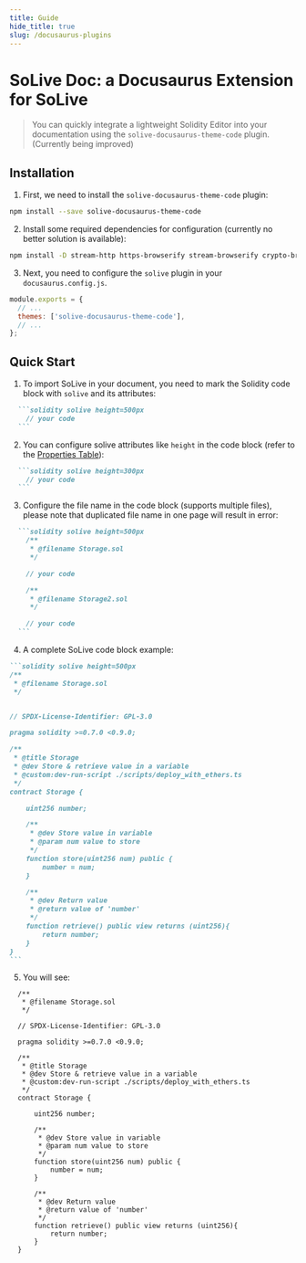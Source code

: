 ```yaml
---
title: Guide
hide_title: true
slug: /docusaurus-plugins
---
```


# SoLive Doc: a Docusaurus Extension for SoLive

> You can quickly integrate a lightweight Solidity Editor into your documentation using the `solive-docusaurus-theme-code` plugin. (Currently being improved)

## Installation

1. First, we need to install the `solive-docusaurus-theme-code` plugin:
```bash npm2yarn
npm install --save solive-docusaurus-theme-code
```

2. Install some required dependencies for configuration (currently no better solution is available):
```bash npm2yarn
npm install -D stream-http https-browserify stream-browserify crypto-browserify stream-browserify path-browserify events os-browserify buffer url assert tty-browserify util browserify-zlib
```

3. Next, you need to configure the `solive` plugin in your `docusaurus.config.js`.

```js {3}
module.exports = {
  // ...
  themes: ['solive-docusaurus-theme-code'],
  // ...
};
```

## Quick Start

1. To import SoLive in your document, you need to mark the Solidity code block with `solive` and its attributes:
````md
  ```solidity solive height=500px
    // your code
  ```
````

2. You can configure solive attributes like `height` in the code block (refer to the [Properties Table](/docs/docusaurus-plugins/props)):
````md
  ```solidity solive height=300px
    // your code
  ```
````

3. Configure the file name in the code block (supports multiple files), please note that duplicated file name in one page will result in error:
````md
  ```solidity solive height=500px
    /**
     * @filename Storage.sol
     */

    // your code

    /**
     * @filename Storage2.sol
     */

    // your code
  ```
````

4. A complete SoLive code block example:
````md
```solidity solive height=500px
/**
 * @filename Storage.sol
 */


// SPDX-License-Identifier: GPL-3.0

pragma solidity >=0.7.0 <0.9.0;

/**
 * @title Storage
 * @dev Store & retrieve value in a variable
 * @custom:dev-run-script ./scripts/deploy_with_ethers.ts
 */
contract Storage {

    uint256 number;

    /**
     * @dev Store value in variable
     * @param num value to store
     */
    function store(uint256 num) public {
        number = num;
    }

    /**
     * @dev Return value
     * @return value of 'number'
     */
    function retrieve() public view returns (uint256){
        return number;
    }
}
```
````

5. You will see:

```solidity solive height=500px
  /**
   * @filename Storage.sol
   */

  // SPDX-License-Identifier: GPL-3.0

  pragma solidity >=0.7.0 <0.9.0;

  /**
   * @title Storage
   * @dev Store & retrieve value in a variable
   * @custom:dev-run-script ./scripts/deploy_with_ethers.ts
   */
  contract Storage {

      uint256 number;

      /**
       * @dev Store value in variable
       * @param num value to store
       */
      function store(uint256 num) public {
          number = num;
      }

      /**
       * @dev Return value
       * @return value of 'number'
       */
      function retrieve() public view returns (uint256){
          return number;
      }
  }
```

